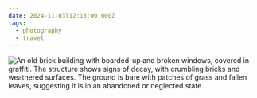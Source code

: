 ```yaml
---
date: 2024-11-03T12:13:00.000Z
tags:
  - photography
  - travel
---
```

![An old brick building with boarded-up and broken windows, covered in graffiti. The structure shows signs of decay, with crumbling bricks and weathered surfaces. The ground is bare with patches of grass and fallen leaves, suggesting it is in an abandoned or neglected state.](/assets/photos/20241103-IMG_0720.jpg)